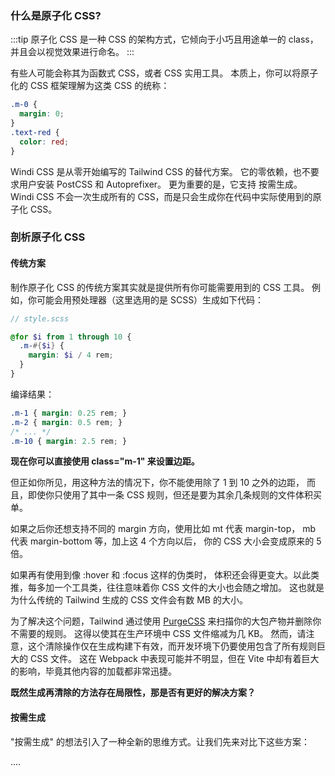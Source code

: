 ### 什么是原子化 CSS?

:::tip
原子化 CSS 是一种 CSS 的架构方式，它倾向于小巧且用途单一的 class，并且会以视觉效果进行命名。
:::

有些人可能会称其为函数式 CSS，或者 CSS 实用工具。
本质上，你可以将原子化的 CSS 框架理解为这类 CSS 的统称：

```css
.m-0 {
  margin: 0;
}
.text-red {
  color: red;
}

```

Windi CSS 是从零开始编写的 Tailwind CSS 的替代方案。
它的零依赖，也不要求用户安装 PostCSS 和 Autoprefixer。
更为重要的是，它支持 按需生成。
Windi CSS 不会一次生成所有的 CSS，而是只会生成你在代码中实际使用到的原子化 CSS。

### 剖析原子化 CSS

#### 传统方案

制作原子化 CSS 的传统方案其实就是提供所有你可能需要用到的 CSS 工具。
例如，你可能会用预处理器（这里选用的是 SCSS）生成如下代码：

```scss
// style.scss

@for $i from 1 through 10 {
  .m-#{$i} {
    margin: $i / 4 rem;
  }
}
```

编译结果： 

```scss
.m-1 { margin: 0.25 rem; }
.m-2 { margin: 0.5 rem; }
/* ... */
.m-10 { margin: 2.5 rem; }

```

**现在你可以直接使用 class="m-1" 来设置边距。**

但正如你所见，用这种方法的情况下，你不能使用除了 1 到 10 之外的边距，
而且，即使你只使用了其中一条 CSS 规则，但还是要为其余几条规则的文件体积买单。


如果之后你还想支持不同的 margin 方向，使用比如 mt 代表 margin-top，
mb 代表 margin-bottom 等，加上这 4 个方向以后，
你的 CSS 大小会变成原来的 5 倍。


如果再有使用到像 :hover 和 :focus 这样的伪类时，
体积还会得更变大。以此类推，每多加一个工具类，往往意味着你 CSS 文件的大小也会随之增加。
这也就是为什么传统的 Tailwind 生成的 CSS 文件会有数 MB 的大小。


为了解决这个问题，Tailwind 通过使用 [PurgeCSS](https://www.purgecss.cn/) 来扫描你的大包产物并删除你不需要的规则。
这得以使其在生产环境中 CSS 文件缩减为几 KB。
然而，请注意，这个清除操作仅在生成构建下有效，而开发环境下仍要使用包含了所有规则巨大的 CSS 文件。
这在 Webpack 中表现可能并不明显，但在 Vite 中却有着巨大的影响，毕竟其他内容的加载都非常迅捷。

**既然生成再清除的方法存在局限性，那是否有更好的解决方案？**

#### 按需生成

"按需生成" 的想法引入了一种全新的思维方式。让我们先来对比下这些方案：

....





